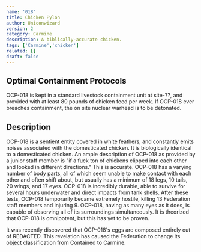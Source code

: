```yaml
---
name: '018'
title: Chicken Pylon
author: Uniconwizard
version: 2
category: Carmine
description: A biblically-accurate chicken.
tags: ['Carmine','chicken']
related: []
draft: false
---
```


## Optimal Containment Protocols
OCP-018 is kept in a standard livestock containment unit at site-<Redacted>??</Redacted>, and provided with at least 80 pounds of chicken feed per week.
If OCP-018 ever breaches containment, the on site nuclear warhead is to be detonated.

## Description
OCP-018 is a sentient entity covered in white feathers, and constantly emits noises associated with the domesticated chicken.
It is biologically identical to a domesticated chicken.
An ample description of OCP-018 as provided by a junior staff member is "if a fuck ton of chickens clipped into each other and looked in different directions."
This is accurate.
OCP-018 has a varying number of body parts, all of which seem unable to make contact with each other and often shift about,
but usually has a minimum of 18 legs, 10 tails, 20 wings, and 17 eyes.
OCP-018 is incredibly durable, able to survive for several hours underwater and direct impacts from tank shells.
After these tests, OCP-018 temporarily became extremely hostile, killing 13 Federation staff members and injuring 9.
OCP-018, having as many eyes as it does, is capable of observing all of its surroundings simultaneously.
It is theorized that OCP-018 is omnipotent, but this has yet to be proven.

It was recently discovered that OCP-018's eggs are composed entirely out of <Redacted>REDACTED</Redacted>.
This revelation has caused the Federation to change its object classification from Contained to Carmine.
